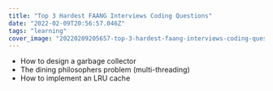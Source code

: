 ```yaml
---
title: "Top 3 Hardest FAANG Interviews Coding Questions"
date: "2022-02-09T20:56:57.046Z"
tags: "learning"
cover_image: "20220209205657-top-3-hardest-faang-interviews-coding-questions.png"
---
```


- How to design a garbage collector
- The dining philosophers problem (multi-threading)
- How to implement an LRU cache
